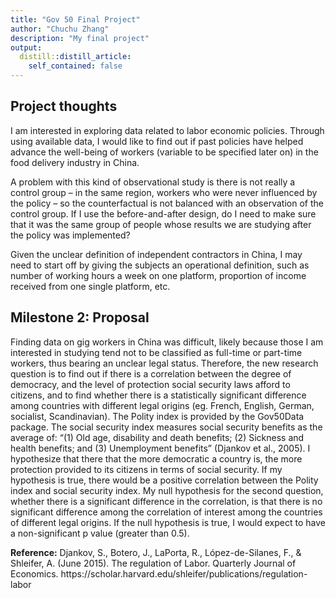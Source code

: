 ```yaml
---
title: "Gov 50 Final Project"
author: "Chuchu Zhang"
description: "My final project"
output:
  distill::distill_article:
    self_contained: false
---
```




## Project thoughts

I am interested in exploring data related to labor economic policies. Through using available data, I would like to find out if past policies have helped advance the well-being of workers (variable to be specified later on) in the food delivery industry in China. 

A problem with this kind of observational study is there is not really a control group -- in the same region, workers who were never influenced by the policy -- so the counterfactual is not balanced with an observation of the control group. If I use the before-and-after design, do I need to make sure that it was the same group of people whose results we are studying after the policy was implemented? 

Given the unclear definition of independent contractors in China, I may need to start off by giving the subjects an operational definition, such as number of working hours a week on one platform, proportion of income received from one single platform, etc. 

## Milestone 2: Proposal

Finding data on gig workers in China was difficult, likely because those I am interested in studying tend not to be classified as full-time or part-time workers, thus bearing an unclear legal status. Therefore, the new research question is to find out if there is a correlation between the degree of democracy, and the level of protection social security laws afford to citizens, and to find whether there is a statistically significant difference among countries with different legal origins (eg. French, English, German, socialist, Scandinavian). The Polity index is provided by the Gov50Data package. The social security index measures social security benefits as the average of: "(1) Old age, disability and death benefits; (2) Sickness and health benefits; and (3) Unemployment benefits" (Djankov et al., 2005). I hypothesize that there that the more democratic a country is, the more protection provided to its citizens in terms of social security. If my hypothesis is true, there would be a positive correlation between the Polity index and social security index. My null hypothesis for the second question, whether there is a significant difference in the correlation, is that there is no significant difference among the correlation of interest among the countries of different legal origins. If the null hypothesis is true, I would expect to have a non-significant p value (greater than 0.5). 

**Reference:**
Djankov, S., Botero, J., LaPorta, R., López-de-Silanes, F., &amp; Shleifer, A. (June 2015). The regulation of Labor. Quarterly Journal of Economics. https://scholar.harvard.edu/shleifer/publications/regulation-labor 

